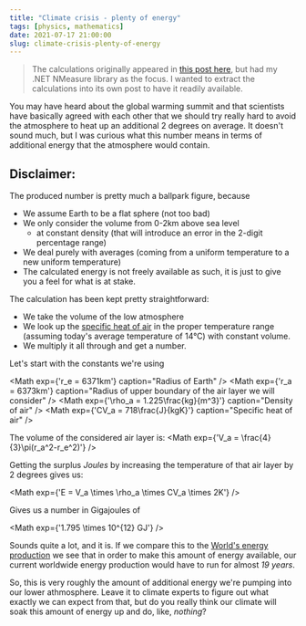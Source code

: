 ```yaml
---
title: "Climate crisis - plenty of energy"
tags: [physics, mathematics]
date: 2021-07-17 21:00:00
slug: climate-crisis-plenty-of-energy
---
```


> The calculations originally appeared in [this post here][1], but had my .NET NMeasure library as the focus. I wanted to extract the calculations into its own post to have it readily available.

You may have heard about the global warming summit and that scientists have basically agreed with each other that we should try really hard to avoid the atmosphere to heat up an additional 2 degrees on average. It doesn't sound much, but I was curious what this number means in terms of additional energy that the atmosphere would contain.

<Info>

## Disclaimer:

The produced number is pretty much a ballpark figure, because
* We assume Earth to be a flat sphere (not too bad)
* We only consider the volume from 0-2km above sea level
  * at constant density (that will introduce an error in the 2-digit percentage range)
* We deal purely with averages (coming from a uniform temperature to a new uniform temperature)
* The calculated energy is not freely available as such, it is just to give you a feel for what is at stake.

</Info>

The calculation has been kept pretty straightforward:

* We take the volume of the low atmosphere
* We look up the [specific heat of air][2] in the proper temperature range (assuming today's average temperature of 14°C) with constant volume. 
* We multiply it all through and get a number.

Let's start with the constants we're using

<Math exp={'r_e = 6371km'} caption="Radius of Earth" />
<Math exp={'r_a = 6373km'} caption="Radius of upper boundary of the air layer we will consider" />
<Math exp={'\\rho_a = 1.225\\frac{kg}{m^3}'} caption="Density of air" />
<Math exp={'CV_a = 718\\frac{J}{kgK}'} caption="Specific heat of air" />

The volume of the considered air layer is:
<Math exp={'V_a = \\frac{4}{3}\\pi(r_a^2-r_e^2)'} />

Getting the surplus _Joules_ by increasing the temperature of that air layer by 2 degrees gives us:

<Math exp={'E = V_a \\times \\rho_a \\times CV_a \\times 2K'} />

Gives us a number in Gigajoules of

<Math exp={'1.795 \\times 10^{12} GJ'} />

Sounds quite a lot, and it is. If we compare this to the [World's energy production][3] we see that in order to make this amount of energy available, our current worldwide energy production would have to run for almost *19 years*.

So, this is very roughly the amount of additional energy we're pumping into our lower athmosphere. Leave it to climate experts to figure out what exactly we can expect from that, but do you really think our climate will soak this amount of energy up and do, like, _nothing_?


[1]: /posts/nmeasure-and-the-global-warming
[2]: https://www.google.de/search?q=specific+heat+air
[3]: https://en.wikipedia.org/wiki/List_of_countries_by_electricity_production